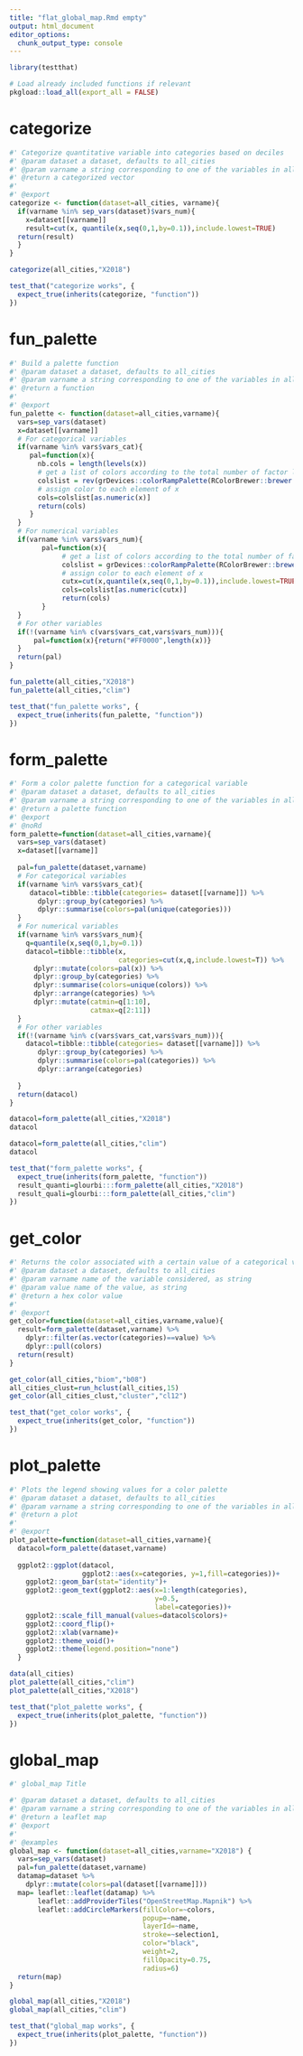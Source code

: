 ```yaml
---
title: "flat_global_map.Rmd empty"
output: html_document
editor_options: 
  chunk_output_type: console
---
```


```r
library(testthat)
```

```r
# Load already included functions if relevant
pkgload::load_all(export_all = FALSE)
```

# categorize
    
```r
#' Categorize quantitative variable into categories based on deciles
#' @param dataset a dataset, defaults to all_cities
#' @param varname a string corresponding to one of the variables in all_cities.
#' @return a categorized vector
#' 
#' @export
categorize <- function(dataset=all_cities, varname){
  if(varname %in% sep_vars(dataset)$vars_num){
    x=dataset[[varname]]
    result=cut(x, quantile(x,seq(0,1,by=0.1)),include.lowest=TRUE)
  return(result)
  }
}
```
  
```r
categorize(all_cities,"X2018")
```
  
```r
test_that("categorize works", {
  expect_true(inherits(categorize, "function")) 
})
```
  

# fun_palette
    
```r
#' Build a palette function
#' @param dataset a dataset, defaults to all_cities
#' @param varname a string corresponding to one of the variables in all_cities.
#' @return a function
#' 
#' @export
fun_palette <- function(dataset=all_cities,varname){
  vars=sep_vars(dataset)
  x=dataset[[varname]]
  # For categorical variables
  if(varname %in% vars$vars_cat){
     pal=function(x){
       nb.cols = length(levels(x))
       # get a list of colors according to the total number of factor levels
       colslist = rev(grDevices::colorRampPalette(RColorBrewer::brewer.pal(8, "RdYlBu"))(nb.cols))
       # assign color to each element of x
       cols=colslist[as.numeric(x)]
       return(cols)
     }
  }
  # For numerical variables
  if(varname %in% vars$vars_num){
        pal=function(x){
             # get a list of colors according to the total number of factor levels
             colslist = grDevices::colorRampPalette(RColorBrewer::brewer.pal(8,"RdYlBu"))(10)
             # assign color to each element of x
             cutx=cut(x,quantile(x,seq(0,1,by=0.1)),include.lowest=TRUE)
             cols=colslist[as.numeric(cutx)]
             return(cols)
        }
  }
  # For other variables
  if(!(varname %in% c(vars$vars_cat,vars$vars_num))){
      pal=function(x){return("#FF0000",length(x))}
  }
  return(pal)
}
```
  
```r
fun_palette(all_cities,"X2018")
fun_palette(all_cities,"clim")
```
  
```r
test_that("fun_palette works", {
  expect_true(inherits(fun_palette, "function")) 
})
```
  

# form_palette
    
```r
#' Form a color palette function for a categorical variable
#' @param dataset a dataset, defaults to all_cities
#' @param varname a string corresponding to one of the variables in all_cities.
#' @return a palette function
#' @export
#' @noRd
form_palette=function(dataset=all_cities,varname){
  vars=sep_vars(dataset)
  x=dataset[[varname]]
  
  pal=fun_palette(dataset,varname)
  # For categorical variables
  if(varname %in% vars$vars_cat){
     datacol=tibble::tibble(categories= dataset[[varname]]) %>% 
       dplyr::group_by(categories) %>% 
       dplyr::summarise(colors=pal(unique(categories)))
  }
  # For numerical variables
  if(varname %in% vars$vars_num){
    q=quantile(x,seq(0,1,by=0.1))
    datacol=tibble::tibble(x,
                           categories=cut(x,q,include.lowest=T)) %>% 
      dplyr::mutate(colors=pal(x)) %>% 
      dplyr::group_by(categories) %>% 
      dplyr::summarise(colors=unique(colors)) %>% 
      dplyr::arrange(categories) %>% 
      dplyr::mutate(catmin=q[1:10],
                    catmax=q[2:11])
  }
  # For other variables
  if(!(varname %in% c(vars$vars_cat,vars$vars_num))){
    datacol=tibble::tibble(categories= dataset[[varname]]) %>% 
       dplyr::group_by(categories) %>%  
       dplyr::summarise(colors=pal(categories)) %>% 
       dplyr::arrange(categories)
    
  }
  return(datacol)
}

```
  
```r
datacol=form_palette(all_cities,"X2018")
datacol

datacol=form_palette(all_cities,"clim")
datacol
```
  
```r
test_that("form_palette works", {
  expect_true(inherits(form_palette, "function")) 
  result_quanti=glourbi:::form_palette(all_cities,"X2018")
  result_quali=glourbi:::form_palette(all_cities,"clim")
})
```

# get_color
    
```r
#' Returns the color associated with a certain value of a categorical variable
#' @param dataset a dataset, defaults to all_cities
#' @param varname name of the variable considered, as string
#' @param value name of the value, as string
#' @return a hex color value
#' 
#' @export
get_color=function(dataset=all_cities,varname,value){
  result=form_palette(dataset,varname) %>%
    dplyr::filter(as.vector(categories)==value) %>%
    dplyr::pull(colors)
  return(result)
}
```
  
```r
get_color(all_cities,"biom","b08")
all_cities_clust=run_hclust(all_cities,15)
get_color(all_cities_clust,"cluster","cl12")
```
  
```r
test_that("get_color works", {
  expect_true(inherits(get_color, "function")) 
})
```
  

# plot_palette
    
```r
#' Plots the legend showing values for a color palette
#' @param dataset a dataset, defaults to all_cities
#' @param varname a string corresponding to one of the variables in all_cities.
#' @return a plot
#' 
#' @export
plot_palette=function(dataset=all_cities,varname){
  datacol=form_palette(dataset,varname) 
  
  ggplot2::ggplot(datacol,
                  ggplot2::aes(x=categories, y=1,fill=categories))+
    ggplot2::geom_bar(stat="identity")+
    ggplot2::geom_text(ggplot2::aes(x=1:length(categories),
                                    y=0.5,
                                    label=categories))+
    ggplot2::scale_fill_manual(values=datacol$colors)+
    ggplot2::coord_flip()+
    ggplot2::xlab(varname)+
    ggplot2::theme_void()+
    ggplot2::theme(legend.position="none")
  }
```
  
```r
data(all_cities)
plot_palette(all_cities,"clim")
plot_palette(all_cities,"X2018")
```
  
```r
test_that("plot_palette works", {
  expect_true(inherits(plot_palette, "function")) 
})
```
    


# global_map

```r
#' global_map Title

#' @param dataset a dataset, defaults to all_cities
#' @param varname a string corresponding to one of the variables in all_cities. Defaults to X2018
#' @return a leaflet map
#' @export
#'
#' @examples
global_map <- function(dataset=all_cities,varname="X2018") {
  vars=sep_vars(dataset)
  pal=fun_palette(dataset,varname)
  datamap=dataset %>% 
    dplyr::mutate(colors=pal(dataset[[varname]]))
  map= leaflet::leaflet(datamap) %>% 
       leaflet::addProviderTiles("OpenStreetMap.Mapnik") %>%  
       leaflet::addCircleMarkers(fillColor=~colors,
                                 popup=~name,
                                 layerId=~name,
                                 stroke=~selection1,
                                 color="black",
                                 weight=2,
                                 fillOpacity=0.75,
                                 radius=6)
  return(map)
}
```

```r
global_map(all_cities,"X2018")
global_map(all_cities,"clim")
```

```r
test_that("global_map works", {
  expect_true(inherits(plot_palette, "function")) 
})
```

